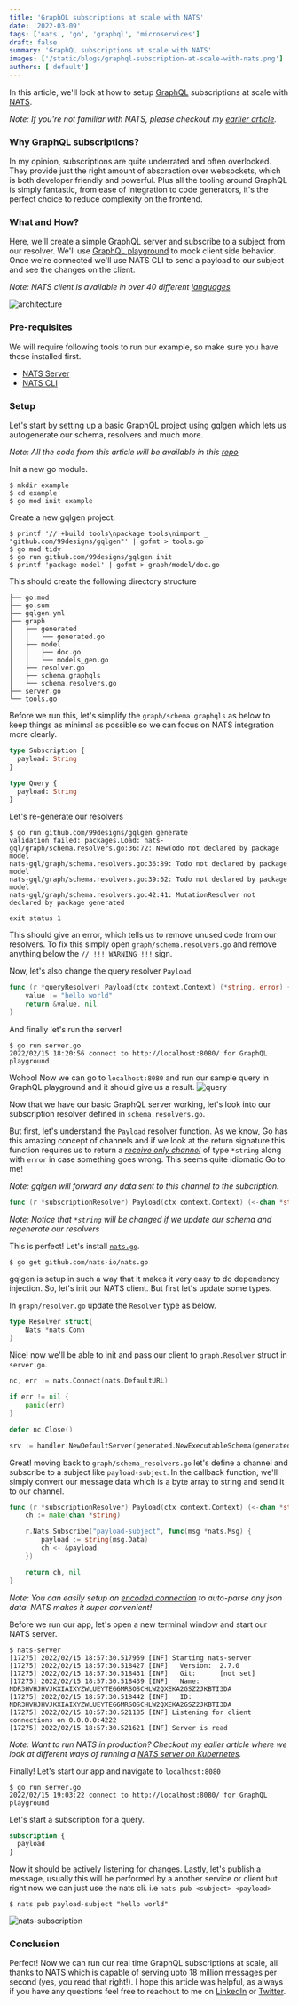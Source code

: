 ```yaml
---
title: 'GraphQL subscriptions at scale with NATS'
date: '2022-03-09'
tags: ['nats', 'go', 'graphql', 'microservices']
draft: false
summary: 'GraphQL subscriptions at scale with NATS'
images: ['/static/blogs/graphql-subscription-at-scale-with-nats.png']
authors: ['default']
---
```


In this article, we'll look at how to setup [GraphQL](https://graphql.org/) subscriptions at scale with [NATS](https://nats.io/).

_Note: If you're not familiar with NATS, please checkout my [earlier article](https://karanpratapsingh.com/blog/distributed-messaging-nats)._

### Why GraphQL subscriptions?

In my opinion, subscriptions are quite underrated and often overlooked. They provide just the right amount of abscraction over websockets, which is both developer friendly and powerful. Plus all the tooling around GraphQL is simply fantastic, from ease of integration to code generators, it's the perfect choice to reduce complexity on the frontend.

### What and How?

Here, we'll create a simple GraphQL server and subscribe to a subject from our resolver. We'll use [GraphQL playground](https://github.com/graphql/graphql-playground) to mock client side behavior. Once we're connected we'll use NATS CLI to send a payload to our subject and see the changes on the client.

_Note: NATS client is available in over 40 different [languages](https://nats.io/download/#clients)._

![architecture](https://dev-to-uploads.s3.amazonaws.com/uploads/articles/u005osvssv3g4vda3a4p.png)

### Pre-requisites

We will require following tools to run our example, so make sure you have these installed first.

- [NATS Server](https://nats.io/download/)
- [NATS CLI](https://github.com/nats-io/natscli)

### Setup

Let's start by setting up a basic GraphQL project using [gqlgen](https://github.com/99designs/gqlgen) which lets us autogenerate our schema, resolvers and much more.

_Note: All the code from this article will be available in this [repo](https://github.com/karanpratapsingh/tutorials/tree/master/go/nats-gql)_

Init a new go module.

```
$ mkdir example
$ cd example
$ go mod init example
```

Create a new gqlgen project.

```
$ printf '// +build tools\npackage tools\nimport _ "github.com/99designs/gqlgen"' | gofmt > tools.go
$ go mod tidy
$ go run github.com/99designs/gqlgen init
$ printf 'package model' | gofmt > graph/model/doc.go
```

This should create the following directory structure

```
├── go.mod
├── go.sum
├── gqlgen.yml
├── graph
│   ├── generated
│   │   └── generated.go
│   ├── model
│   │   ├── doc.go
│   │   └── models_gen.go
│   ├── resolver.go
│   ├── schema.graphqls
│   └── schema.resolvers.go
├── server.go
└── tools.go
```

Before we run this, let's simplify the `graph/schema.graphqls` as below to keep things as minimal as possible so we can focus on NATS integration more clearly.

```graphql
type Subscription {
  payload: String
}

type Query {
  payload: String
}
```

Let's re-generate our resolvers

```
$ go run github.com/99designs/gqlgen generate
validation failed: packages.Load: nats-gql/graph/schema.resolvers.go:36:72: NewTodo not declared by package model
nats-gql/graph/schema.resolvers.go:36:89: Todo not declared by package model
nats-gql/graph/schema.resolvers.go:39:62: Todo not declared by package model
nats-gql/graph/schema.resolvers.go:42:41: MutationResolver not declared by package generated

exit status 1
```

This should give an error, which tells us to remove unused code from our resolvers. To fix this simply open `graph/schema.resolvers.go` and remove anything below the `// !!! WARNING !!!` sign.

Now, let's also change the query resolver `Payload`.

```go
func (r *queryResolver) Payload(ctx context.Context) (*string, error) {
	value := "hello world"
	return &value, nil
}
```

And finally let's run the server!

```
$ go run server.go
2022/02/15 18:20:56 connect to http://localhost:8080/ for GraphQL playground
```

Wohoo! Now we can go to `localhost:8080` and run our sample query in GraphQL playground and it should give us a result.
![query](https://dev-to-uploads.s3.amazonaws.com/uploads/articles/py10so016qcb4tbks16a.png)

Now that we have our basic GraphQL server working, let's look into our subscription resolver defined in `schema.resolvers.go`.

But first, let's understand the `Payload` resolver function. As we know, Go has this amazing concept of channels and if we look at the return signature this function requires us to return a [_receive only channel_](https://www.sohamkamani.com/golang/channels/) of type `*string` along with `error` in case something goes wrong. This seems quite idiomatic Go to me!

_Note: gqlgen will forward any data sent to this channel to the subcription._

```go
func (r *subscriptionResolver) Payload(ctx context.Context) (<-chan *string, error)
```

_Note: Notice that `*string` will be changed if we update our schema and regenerate our resolvers_

This is perfect! Let's install [`nats.go`](github.com/nats-io/nats.go).

```
$ go get github.com/nats-io/nats.go
```

gqlgen is setup in such a way that it makes it very easy to do dependency injection. So, let's init our NATS client. But first let's update some types.

In `graph/resolver.go` update the `Resolver` type as below.

```go
type Resolver struct{
	Nats *nats.Conn
}
```

Nice! now we'll be able to init and pass our client to `graph.Resolver` struct in `server.go`.

```go
nc, err := nats.Connect(nats.DefaultURL)

if err != nil {
	panic(err)
}

defer nc.Close()

srv := handler.NewDefaultServer(generated.NewExecutableSchema(generated.Config{Resolvers: &graph.Resolver{nc}}))
```

Great! moving back to `graph/schema_resolvers.go` let's define a channel and subscribe to a subject like `payload-subject`. In the callback function, we'll simply convert our message data which is a byte array to string and send it to our channel.

```go
func (r *subscriptionResolver) Payload(ctx context.Context) (<-chan *string, error) {
	ch := make(chan *string)

	r.Nats.Subscribe("payload-subject", func(msg *nats.Msg) {
		payload := string(msg.Data)
		ch <- &payload
	})

	return ch, nil
}
```

_Note: You can easily setup an [encoded connection](https://docs.nats.io/using-nats/developer/sending/structure) to auto-parse any json data. NATS makes it super convenient!_

Before we run our app, let's open a new terminal window and start our NATS server.

```
$ nats-server
[17275] 2022/02/15 18:57:30.517959 [INF] Starting nats-server
[17275] 2022/02/15 18:57:30.518427 [INF]   Version:  2.7.0
[17275] 2022/02/15 18:57:30.518431 [INF]   Git:      [not set]
[17275] 2022/02/15 18:57:30.518439 [INF]   Name:     NDR3HVHJHVJKXIAIXYZWLUEYTEG6MRSOSCHLW2QXEKA2GSZ2JKBTI3DA
[17275] 2022/02/15 18:57:30.518442 [INF]   ID:       NDR3HVHJHVJKXIAIXYZWLUEYTEG6MRSOSCHLW2QXEKA2GSZ2JKBTI3DA
[17275] 2022/02/15 18:57:30.521185 [INF] Listening for client connections on 0.0.0.0:4222
[17275] 2022/02/15 18:57:30.521621 [INF] Server is read
```

_Note: Want to run NATS in production? Checkout my ealier article where we look at different ways of running a [NATS server on Kubernetes](https://karanpratapsingh.com/blog/nats-with-kubernetes-3bmc)._

Finally! Let's start our app and navigate to `localhost:8080`

```
$ go run server.go
2022/02/15 19:03:22 connect to http://localhost:8080/ for GraphQL playground
```

Let's start a subscription for a query.

```graphql
subscription {
  payload
}
```

Now it should be actively listening for changes. Lastly, let's publish a message, usually this will be performed by a another service or client but right now we can just use the nats cli. i.e `nats pub <subject> <payload>`

```
$ nats pub payload-subject "hello world"
```

![nats-subscription](https://dev-to-uploads.s3.amazonaws.com/uploads/articles/3g001txcm9elgr7pomhu.gif)

### Conclusion

Perfect! Now we can run our real time GraphQL subscriptions at scale, all thanks to NATS which is capable of serving upto 18 million messages per second (yes, you read that right!). I hope this article was helpful, as always if you have any questions feel free to reachout to me on [LinkedIn](https://www.linkedin.com/in/karan99/) or [Twitter](https://twitter.com/karan_6864).
